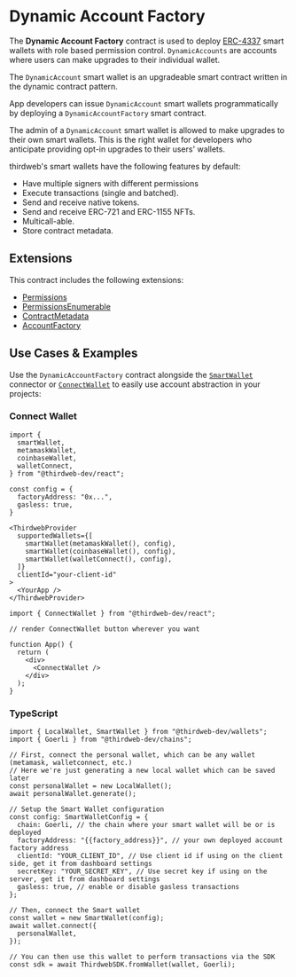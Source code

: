 # Dynamic Account Factory

The **Dynamic Account Factory** contract is used to deploy [ERC-4337](https://eips.ethereum.org/EIPS/eip-4337) smart wallets with role based permission control. `DynamicAccounts` are accounts where users can make upgrades to their individual wallet.

The `DynamicAccount` smart wallet is an upgradeable smart contract written in the dynamic contract pattern.

App developers can issue `DynamicAccount` smart wallets programmatically by deploying a `DynamicAccountFactory` smart contract.

The admin of a `DynamicAccount` smart wallet is allowed to make upgrades to their own smart wallets. This is the right wallet for developers who anticipate providing opt-in upgrades to their users' wallets.

thirdweb's smart wallets have the following features by default:

- Have multiple signers with different permissions
- Execute transactions (single and batched).
- Send and receive native tokens.
- Send and receive ERC-721 and ERC-1155 NFTs.
- Multicall-able.
- Store contract metadata.

## Extensions

This contract includes the following extensions:

- [Permissions](/solidity/extensions/permissions)
- [PermissionsEnumerable](/solidity/extensions/permissionsenumerable)
- [ContractMetadata](/solidity/extensions/contractmetadata)
- [AccountFactory](/solidity/extensions/base-account-factory)

## Use Cases & Examples

Use the `DynamicAccountFactory` contract alongside the [`SmartWallet`](/wallet/smart-wallet) connector or [`ConnectWallet`](/react/react.connectwallet) to easily use account abstraction in your projects:

### Connect Wallet

```tsx
import {
  smartWallet,
  metamaskWallet,
  coinbaseWallet,
  walletConnect,
} from "@thirdweb-dev/react";

const config = {
  factoryAddress: "0x...",
  gasless: true,
}

<ThirdwebProvider
  supportedWallets={[
    smartWallet(metamaskWallet(), config),
    smartWallet(coinbaseWallet(), config),
    smartWallet(walletConnect(), config),
  ]}
  clientId="your-client-id"
>
  <YourApp />
</ThirdwebProvider>
```

```tsx
import { ConnectWallet } from "@thirdweb-dev/react";

// render ConnectWallet button wherever you want

function App() {
  return (
    <div>
      <ConnectWallet />
    </div>
  );
}
```

### TypeScript

```tsx
import { LocalWallet, SmartWallet } from "@thirdweb-dev/wallets";
import { Goerli } from "@thirdweb-dev/chains";

// First, connect the personal wallet, which can be any wallet (metamask, walletconnect, etc.)
// Here we're just generating a new local wallet which can be saved later
const personalWallet = new LocalWallet();
await personalWallet.generate();

// Setup the Smart Wallet configuration
const config: SmartWalletConfig = {
  chain: Goerli, // the chain where your smart wallet will be or is deployed
  factoryAddress: "{{factory_address}}", // your own deployed account factory address
  clientId: "YOUR_CLIENT_ID", // Use client id if using on the client side, get it from dashboard settings
  secretKey: "YOUR_SECRET_KEY", // Use secret key if using on the server, get it from dashboard settings
  gasless: true, // enable or disable gasless transactions
};

// Then, connect the Smart wallet
const wallet = new SmartWallet(config);
await wallet.connect({
  personalWallet,
});

// You can then use this wallet to perform transactions via the SDK
const sdk = await ThirdwebSDK.fromWallet(wallet, Goerli);
```
